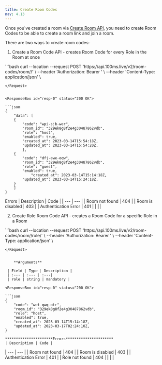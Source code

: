 ```yaml
---
title: Create Room Codes
nav: 4.13
---
```


Once you've created a room via [Create Room API](/server-side/v2/Rooms/create-via-api), you need to create Room Codes to be able to create a room link and join a room.

There are two ways to create room codes:

1. Create a Room Code API - creates Room Code for every Role in the Room at once

<PostRequest title="https://api.100ms.live/v2/room-codes/room/<room_id>/" />
<Request id="req-comp-0">
```bash
curl --location --request POST 'https://api.100ms.live/v2/room-codes/room/<room_id>/' \
--header 'Authorization: Bearer <management_token>' \
--header 'Content-Type: application/json' \

```
</Request>


<ResponseBox id="resp-0" status="200 OK">

```json
{
    "data": [
	{
	    "code": "wpi-sjb-wer",
	    "room_id": "329ek8g8f2e4g30487862vdb",
	    "role": "host",
	    "enabled": true,
	    "created_at": 2023-03-14T15:54:18Z,
	    "updated_at": 2023-03-14T15:54:20Z,
	    },
	{
	    "code": "dfj-ewe-oqw",
	    "room_id": "329ek8g8f2e4g30487862vdb",
	    "role": "guest",
	    "enabled": true,
            "created_at": 2023-03-14T15:14:18Z,
	    "updated_at": 2023-03-14T15:24:18Z,
	}
    ]
}
```

</ResponseBox>

Errors
| Description | Code |
| --- | --- |
| Room not found | 404 |
| Room is disabled | 403 |
| Authentication Error | 401 |
|  |  |


2. Create Role Room Code API - creates a Room Code for a specific Role in a Room

<PostRequest title="https://api.100ms.live/v2/room-codes/room/<room_id>/role/<role>" />
<Request id="req-comp-0">
```bash
curl --location --request POST 'https://api.100ms.live/v2/room-codes/room/<room_id>/role/<role>' \
--header 'Authorization: Bearer <management_token>' \
--header 'Content-Type: application/json' \

```
</Request>
    
    
    **Arguments**
    
 | Field | Type | Description |
 | :--- | :--- | :---|
 | role | string | mandatory |
    
<ResponseBox id="resp-0" status="200 OK">

```json
{
    "code": "wet-qwq-otr",
    "room_id": "329ek8g8f2e4g30487862vdb",
    "role": "host",
    "enabled": true,
    "created_at": 2023-03-14T15:14:18Z,
    "updated_at": 2023-03-17T02:24:10Z,
}
```
 </ResponseBox>

    
    **********************Errors**********************
    | Description | Code |
| --- | --- |
| Room not found | 404 |
| Room is disabled | 403 |
| Authentication Error | 401 |
| Role not found | 404 |
|  |  |

